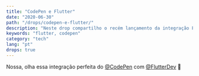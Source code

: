 ```yaml
---
title: "CodePen e Flutter"
date: "2020-06-30"
path: "/drops/codepen-e-flutter/"
description: "Neste drop compartilho o recém lançamento da integração Flutter no CodePen."
keywords: "flutter, codepen"
category: "tech"
lang: "pt"
drops: true
---
```



<Drop>

Nossa, olha essa integração perfeita do [@CodePen](https://twitter.com/CodePen) com [@FlutterDev](https://twitter.com/FlutterDev) 🥰

<Tweet src="https://twitter.com/googledevbr/status/1277588009114796033?ref_src=twsrc%5Etfw" />

</Drop>
